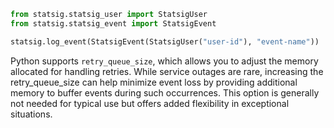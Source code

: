 ```python
from statsig.statsig_user import StatsigUser
from statsig.statsig_event import StatsigEvent

statsig.log_event(StatsigEvent(StatsigUser("user-id"), "event-name"))
```

Python supports `retry_queue_size`, which allows you to adjust the memory allocated for handling retries. 
While service outages are rare, increasing the retry_queue_size can help minimize event loss by providing additional memory to buffer events during such occurrences. 
This option is generally not needed for typical use but offers added flexibility in exceptional situations.
